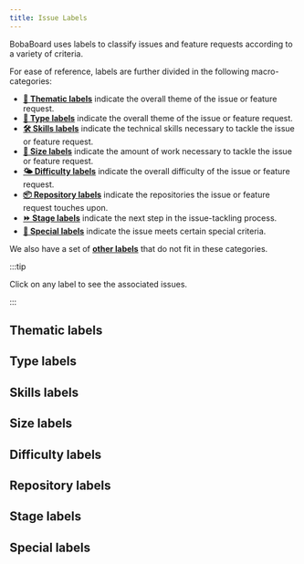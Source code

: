 ```yaml
---
title: Issue Labels
---
```



BobaBoard uses labels to classify issues and feature requests according to a
variety of criteria.

For ease of reference, labels are further divided in the following
macro-categories:

- [**🎨 Thematic labels**](#thematic-labels) indicate the overall theme of the
  issue or feature request.
- [**🐞 Type labels**](#type-labels) indicate the overall theme of the issue or
  feature request.
- [**🛠 Skills labels**](#skills-labels) indicate the technical skills necessary
  to tackle the issue or feature request.
- [**🛶 Size labels**](#size-labels) indicate the amount of work necessary to
  tackle the issue or feature request.
- [**🌤 Difficulty labels**](#difficulty-labels) indicate the overall difficulty
  of the issue or feature request.
- [**📦 Repository labels**](#repository-labels) indicate the repositories the
  issue or feature request touches upon.
- [**⏩ Stage labels**](#stage-labels) indicate the next step in the
  issue-tackling process.
- [**🌟 Special labels**](#special-labels) indicate the issue meets certain
  special criteria.

We also have a set of [**other labels**](#other-labels) that do not fit in these
categories.

:::tip

Click on any label to see the associated issues.

:::

## Thematic labels

<FilteredLabelsList prefix="🎨" />

## Type labels

<FilteredLabelsList prefix="🪳" />
<FilteredLabelsList prefix="🐞" />
<FilteredLabelsList prefix="🕷" />
<FilteredLabelsList prefix="🪲" />

## Skills labels

<FilteredLabelsList prefix="🛠" />

## Size labels

<FilteredLabelsList prefix="🛶" />
<FilteredLabelsList prefix="⛵️" />
<FilteredLabelsList prefix="🚢" />

## Difficulty labels

<FilteredLabelsList prefix="🌤" />
<FilteredLabelsList prefix="☁️" />
<FilteredLabelsList prefix="⛈️" />

## Repository labels

<FilteredLabelsList prefix="📦" />

## Stage labels

<FilteredLabelsList prefix="⛔️" />
<FilteredLabelsList prefix="⏩ " />

## Special labels

<FilteredLabelsList prefix="🦵" />
<FilteredLabelsList prefix="🌟" />
<FilteredLabelsList prefix="🚨" />
<FilteredLabelsList prefix="🚧" />
<FilteredLabelsList prefix="💪" />
<FilteredLabelsList prefix="⚾" />
